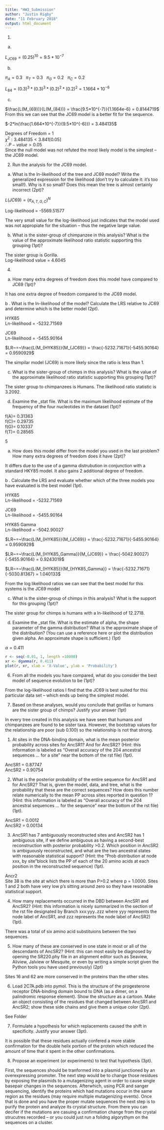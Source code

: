 ```yaml
---
title: "HW3_Submission"
author: "Justin Rigby"
date: "11 February 2018"
output: html_document
---
```

1.  
  
a.  
  
$L_{JC69} = (0.25)^{10} = 9.5*10^{-7}$  
  
  
b.  
  
$\pi_A = 0.3 ~~~\pi_T = 0.3 ~~~\pi_G =0.2 ~~~\pi_C =0.2$   
  
$L_{84} = (0.3)^3 * (0.3)^3 * (0.2)^2 * (0.2)^2 = 1.1664 * 10^{-6}$  
    
c.  
  
$\frac{L(M_{69})}{L(M_{84})} = \frac{9.5*10^{-7}}{1.1664e-6} = 0.8144719$  
From this we can see that the JC69 model is a better fit for the sequence.  
  
$-2*ln(\frac{1.664*10^{-7}}{9.5*10^{-6}}) = 3.484135$
  
Degrees of Freedom = 1  
$\chi^2 : 3.484135 < 3.841 [0.05]$  
$\therefore P-value > 0.05$  
Since the null model was not refuted the most likely model is the simplest -- the JC69 model.  
  
  
  
2. Run the analysis for the JC69 model.  
  
a. What is the ln-likelihood of the tree and JC69 model? Write the generalized expression for the likelihood (don't try to calculate it: it's too small!). Why is it so small? Does this mean the tree is almost certainly incorrect (2pt)?  
  
$L(JC69) = (\pi_{A,T,G,C})^{N}$  
  
  
Log-likelihood = -5569.51577  
  
The very small value for the log-likelihood just indicates that the model used was not appropiate for the situation -- thus the negative large value.
  
b. What is the sister-group of chimpanzee in this analysis? What is the value of the approximate likelihood ratio statistic supporting this grouping (1pt)?  
  
The sister group is Gorilla.  
Log-likelihood value = 4.6045  
  
4.  
  
a. How many extra degrees of freedom does this model have compared to JC69 (1pt)?  
  
It has one extra degree of freedom compared to the JC69 model.    
  
b . What is the ln-likelihood of the model? Calculate the LRS relative to JC69 and determine which is the better model (2pt).  
  
HYK85  
Ln-likelihood = -5232.71569  
  
JC69  
Ln-likelihood = -5455.90164  
  
$LR~=~\frac{L(M_{HYK85}}{M_{JC69}} = \frac{-5232.71671}{-5455.90164} = 0.9590929$  
  
The simpilar model (JC69) is more likely since the ratio is less than 1.  
  
c. What is the sister-group of chimps in this analysis? What is the value of the approximate likelihood ratio statistic supporting this grouping (1pt)?  
  
The sister group to chimpanzees is Humans. The likelihood ratio statistic is 3.2092.  
  
  
d. Examine the _stat file. What is the maximum likelihood estimate of the frequency of the four nucleotides in the dataset (1pt)?  
  
f(A)= 0.31363  
f(C)= 0.29735  
f(G)= 0.10337  
f(T)= 0.28565  
  
5  
  
a. How does this model differ from the model you used in the last problem? How many extra degrees of freedom does it have (2pt)?  
  
It differs due to the use of a gamma distrubution in conjunction with a standard HKY85 model. It also gains 2 additional degree of freedom.  
  
b . Calculate the LRS and evaluate whether which of the three models you have evaluated is the best model (1pt).  
  
HYK85  
Ln-likelihood = -5232.71569  
  
JC69  
Ln-likelihood = -5455.90164  
  
HYK85 Gamma  
Ln-likelihood = -5042.90027  
  
  
$LR~=~\frac{L(M_{HYK85}}{M_{JC69}} = \frac{-5232.71671}{-5455.90164} = 0.9590929$  
  
$LR~=~\frac{L(M_{HYK85_Gamma}}{M_{JC69}} = \frac{-5042.90027}{-5455.90164} = 0.9243019$  
  
$LR~=~\frac{L(M_{HYK85}}{M_{HYK85_Gamma}} = \frac{-5232.71671}{-5030.81367} = 1.040133$  
    
From the log likelihood ratios we can see that the best model for this systems is the JC69 model  
  
c. What is the sister-group of chimps in this analysis? What is the support for this grouping (1pt)?  
  
The sister group for chimps is humans with a ln-likelihood of 12.2718.  
  
  
d. Examine the _stat file. What is the estimate of alpha, the shape parameter of the gamma distribution? What is the approximate shape of the distribution? (You can use a reference here or plot the distribution given alpha. An approximate shape is sufficient.) (1pt)  
  
$\alpha = 0.411$
  
```r
r <- seq(-0.01, 1, length =10000)
xr <- dgamma(r, 0.411)
plot(r, xr, xlab = 'X-Value', ylab = 'Probability')
```
  
  
6. From all the models you have compared, what do you consider the best model of sequence evolution to be (1pt)?
  
From the log-likelihood ratios I find that the JC69 is best suited for this particular data set -- which ends up being the simplest model.  
  
  
7. Based on these analyses, would you conclude that gorillas or humans are the sister group of chimps? Justify your answer (1pt)  
  
In every tree created in this analysis we have seen that humans and chimpanzees are found to be sister taxa. However, the bootstrap values for the relationship are poor (sub 0.100) so the relationship is not that strong.  
  
  
1. At sites in the DNA-binding domain, what is the mean posterior probability across sites for AncSR1? And for AncSR2? (Hint: this information is labeled as “Overall accuracy of the 204 ancestral sequences ... for a site” near the bottom of the rst file) (1pt).   
  
AncSR1 = 0.87747  
AncSR2 = 0.90754   
  
  
2. What is the posterior probability of the entire sequence for AncSR1 and for AncSR2? That is, given the model, data, and tree, what is the probability that these are the correct sequences? How does this number relate numerically to the mean PP across sites reported in question 1? (Hint: this information is labeled as “Overall accuracy of the 204 ancestral sequences ... for the sequence” near the bottom of the rst file) (1pt).  
  
AncSR1 = 0.0012  
AncSR2 = 0.00134  
  
  
3. AncSR1 has 7 ambiguously reconstructed sites and AncSR2 has 1 ambiguous site, if we define ambiguous as having a second-best reconstruction with posterior probability >0.2. Which position in AncSR2 is ambiguously reconstructed, and what are the two ancestral states with reasonable statistical support? (Hint: the “Prob distribution at node xxx, by site”block lists the PP of each of the 20 amino acids at each position in the reconstructed sequence) (1pt).  
  
Ancr2  
Site 38 is the site at which there is more than P>0.2 where p = 1.0000. Sites 1 and 2 both have very low p's sitting around zero so they have resonable statistical support.  
  
  
  4. How many replacements occurred in the DBD between AncSR1 and AncSR2? (Hint: this information is nicely summarized in the section of the rst file designated by Branch xxx:yyy..zzz where yyy represents the node label of AncSR1, and zzz represents the node label of AncSR2) (1pt).  
   
There was a total of six amino acid substituions between the two sequences.
   
5. How many of these are conserved in one state in most or all of the descendants of AncSR2? (Hint: this can most easily be diagnosed by opening the SR220.phy file in an alignment editor such as Seaview, Aliview, Jalview or Mesquite, or even by writing a simple script given the Python tools you have used previously) (2pt)  
    
Sites 16 and 62 are more conserved in the proteins than the other sites.
  
6. Load 2C7A.pdb into pymol. This is the structure of the progesterone receptor DNA-binding domain bound to DNA (as a dimer, on a palindromic response element). Show the structure as a cartoon. Make an object consisting of the residues that changed between AncSR1 and AncSR2; show these side chains and give them a unique color (2pt).  
  
See Folder
  

7. Formulate a hypothesis for which replacements caused the shift in specificity. Justify your answer (3pt).  
  
It is possible that these residues actually confered a more stable confirmation for the double helix portion of the protein which reduced the amount of time that it spent in the other confirmations.  
  
  
8. Propose an experiment (or experiments) to test that hypothesis (3pt).  
  
First, the sequences should be tranformed into a plasmid junctioned by an overexpressing promoter. The next step would be to change those residues by exposing the plasmids to a mutagenizing agent in order to cause single basepair changes in the sequences. Afterwhich, using PCR and sanger sequencing, identify the proteins which had mutations occur in the same region as the residues (may require multiple mutagenizing events). Once that is done and you have the proper mutate sequences the next step is to purify the protein and analyze its crystal structure. From there you can decifer if the mutations are casuing a confirmation change from the crystal strucutres recorded -- or you could just run a folidng algorythym on the sequences on a cluster.